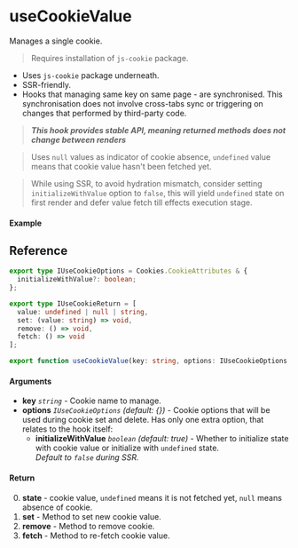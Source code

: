 
<Meta title="Side-effect/useCookieValue" component={Example} />

# useCookieValue

Manages a single cookie.

> Requires installation of `js-cookie` package.

- Uses `js-cookie` package underneath.
- SSR-friendly.
- Hooks that managing same key on same page - are synchronised. This synchronisation does not
  involve cross-tabs sync or triggering on changes that performed by third-party code.

> **_This hook provides stable API, meaning returned methods does not change between renders_**

> Uses `null` values as indicator of cookie absence, `undefined` value means that cookie value
> hasn't been fetched yet.

> While using SSR, to avoid hydration mismatch, consider setting `initializeWithValue` option
> to `false`, this will yield `undefined` state on first render and defer value fetch till effects
> execution stage.

#### Example

<Canvas columns={3}>
  <Story story={Example} inline />
  <Story story={Example} inline />
  <Story story={Example} inline />
</Canvas>

## Reference

```ts
export type IUseCookieOptions = Cookies.CookieAttributes & {
  initializeWithValue?: boolean;
};

export type IUseCookieReturn = [
  value: undefined | null | string,
  set: (value: string) => void,
  remove: () => void,
  fetch: () => void
];

export function useCookieValue(key: string, options: IUseCookieOptions = {}): IUseCookieReturn;
```

#### Arguments

- **key** _`string`_ - Cookie name to manage.
- **options** _`IUseCookieOptions`_ _(default: {})_ - Cookie options that will be
  used during cookie set and delete. Has only one extra option, that relates to the hook itself:
  - **initializeWithValue** _`boolean`_ _(default: true)_ - Whether to initialize state with
    cookie value or initialize with `undefined` state.  
    _Default to `false` during SSR._

#### Return

0. **state** - cookie value, `undefined` means it is not fetched yet, `null` means absence of
   cookie.
1. **set** - Method to set new cookie value.
2. **remove** - Method to remove cookie.
3. **fetch** - Method to re-fetch cookie value.
